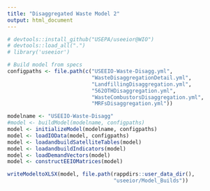 ```yaml
---
title: "Disaggregated Waste Model 2"
output: html_document
---
```


```r
# devtools::install_github("USEPA/useeior@WIO")
# devtools::load_all(".")
# library('useeior')

# Build model from specs
configpaths <- file.path(c("USEEIO-Waste-Disagg.yml",
                           "WasteDisaggregationDetail.yml",
                           "LandfillingDisaggregation.yml",
                           "562OTHDisaggregation.yml",
                           "WasteCombustorsDisaggregation.yml",
                           "MRFsDisaggregation.yml"))

modelname <- "USEEIO-Waste-Disagg"
#model <- buildModel(modelname, configpaths)
model <- initializeModel(modelname, configpaths)
model <- loadIOData(model, configpaths)
model <- loadandbuildSatelliteTables(model)
model <- loadandbuildIndicators(model)
model <- loadDemandVectors(model)
model <- constructEEIOMatrices(model)

writeModeltoXLSX(model, file.path(rappdirs::user_data_dir(),
                                  "useeior/Model_Builds"))

```

